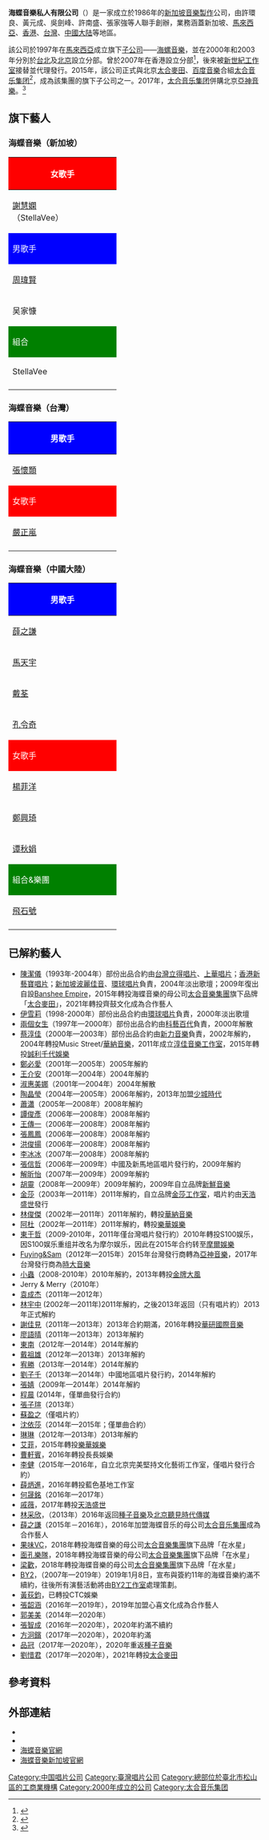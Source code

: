 {{trivia|time=2020-05-10T10:09:47+00:00}}
{{Infobox_Company
| company_name   = 海蝶音樂私人有限公司
| company_name_en= Ocean Butterflies Music Pte Ltd.
| company_logo   = Ocean Butterflies Logo Chinese.png
| company_type   = [[股份有限公司|股份有限公司]]
| company_slogan = 
| local_code_name = TW
| local_code        = 12682711（台灣）
| foundation     = 1986年
| location       =  {{Unbulleted list|{{SGP}} 2 Orchard Link #04-01A SCAPE Mall Singapore 237978}}
| area_served    = [[新加坡|新加坡]]、[[馬來西亞|馬來西亞]]、[[台灣|台灣]]、[[香港|香港]]、[[中國大陸|中國大陸]]
| founder        = 許環良、黃元成、吳劍峰、許南盛、張家強
| key_people     = 吳劍峰 
| profit         = 
| market_value   = 
| num_employees  = 
| parent         = [[太合音乐集团|太合音乐集团]]
| divisions      = 
| industry       = [[音樂製作|音樂製作]]及發行
| products       = [[音樂專輯|音樂專輯]]（[[唱片|唱片]]、[[CD|CD]]）
| revenue        = 
| capital        = [[新台幣|新台幣]]2,000,000元（台灣） 
| homepage       = {{URL|ob.taihe.com}}
}}

'''海蝶音樂私人有限公司'''（{{lang-en|Ocean Butterflies Music Pte Ltd.}}）是一家成立於1986年的[[新加坡|新加坡]][[音樂製作|音樂製作]]公司，由許環良、黃元成、吳劍峰、許南盛、張家強等人聯手創辦，業務涵蓋新加坡、[[馬來西亞|馬來西亞]]、[[香港|香港]]、[[台灣|台灣]]、[[中國大陆|中國大陆]]等地區。

該公司於1997年在[[馬來西亞|馬來西亞]]成立旗下[[子公司|子公司]]——[[海螺音樂|海螺音樂]]，並在2000年和2003年分別於[[台北|台北]]及[[北京|北京]]設立分部。曾於2007年在香港設立分部<ref>{{Cite web |url=https://www.hktdc.com/sourcing/hk_company_directory.htm?companyid=1X051S7H&locale=zh_TW |title=存档副本 |access-date=2018-08-05 |archive-date=2020-04-20 |archive-url=https://web.archive.org/web/20200420213030/https://www.hktdc.com/sourcing/hk_company_directory.htm?companyid=1X051S7H&locale=zh_TW |dead-url=no }}</ref>，後來被[[新世紀工作室|新世紀工作室]]接替並代理發行。2015年，該公司正式與北京[[太合麥田|太合麥田]]、[[百度音樂|百度音樂]]合組[[太合音乐集团|太合音乐集团]]<ref>{{Cite web |url=http://ent.sina.com.cn/y/yneidi/2015-06-18/doc-ifxefurq6925438.shtml |title=太合音乐集团成立 成华人音乐份额最大 |access-date=2017-12-01 |archive-date=2019-03-31 |archive-url=https://web.archive.org/web/20190331192810/http://ent.sina.com.cn/y/yneidi/2015-06-18/doc-ifxefurq6925438.shtml |dead-url=no }}</ref>，成為該集團的旗下子公司之一。2017年，[[太合音乐集团|太合音乐集团]]併購北京[[亞神音樂|亞神音樂]]。<ref>{{Cite web |url=http://tech.sina.com.cn/i/2017-06-21/doc-ifyhfnqa4523088.shtml |title=太合音乐集团收购北京亚神音乐 |access-date=2017-12-01 |archive-date=2020-08-01 |archive-url=https://web.archive.org/web/20200801122923/http://tech.sina.com.cn/i/2017-06-21/doc-ifyhfnqa4523088.shtml |dead-url=no }}</ref>

==旗下藝人==
===海蝶音樂（新加坡）===
{| class="wikitable" cellpadding="1" style="width: 700px"
|-
! style="background:red; color:white" colspan="3" | 女歌手
|-
| width="200"| [[謝慧嫻|謝慧嫻]]<br>（StellaVee）|| width="200"|  || 
|-
! style="background:blue; color:white" colspan="3" | 男歌手
|-
| width="200"| [[周瑋賢|周瑋賢]] || width="200"|  [[林昭宇|林昭宇]] || [[李泓伸|李泓伸]]
|-
| width="200"| 吴家慷 || width="200"| || 
|-
! style="background:green; color:white" colspan="3" | 組合
|-
| StellaVee || ||
|-
|}

===海蝶音樂（台灣）===
{| class="wikitable" cellpadding="1" style="width: 700px"
|-
! style="background:blue; color:white" colspan="3" | 男歌手
|-
| width="200"| [[張懷顥|張懷顥]] || width="200"| [[羅時豐|羅時豐]] || width="200"|
|-
! style="background:red; color:white" colspan="3" | 女歌手
|-
| width="200"| [[嚴正嵐|嚴正嵐]] ||  width="200"|  || width="200"| 
|-
|}

===海蝶音樂（中國大陸）===

{| class="wikitable" cellpadding="1" style="width: 700px"
|-
! style="background:blue; color:white" colspan="3" | 男歌手
|-
| width="200"| [[薛之謙|薛之謙]] || width="200"|[[许嵩|许嵩]]|| width="200" |[[王嘯坤|王嘯坤]]
|-
| width="200"| [[馬天宇|馬天宇]] || width="200"| [[叢日新|叢日新]]||width="200"|[[岳靖川|岳靖川]]
|-
|  width="200"| [[戴荃|戴荃]]||width="200"| [[徐炳超|徐炳超]] || width="200" | [[赵紫骅|赵紫骅]] 
|-
|  width="200"| [[孔令奇|孔令奇]]||width="200"|[[尹毓恪|尹毓恪]]  || width="200" | 苏勋伦
|-
! style="background:red; color:white" colspan="3" | 女歌手
|-
| width="200"|  [[楊菲洋|楊菲洋]]|| width="200" |[[秦宇子|秦宇子]]|| width="200" |[[厲娜|厲娜]] 
|-
| width="200"| [[鄭興琦|鄭興琦]] || width="200"| [[袁小征|袁小征]]|| width="200"| [[黃星僑|黃星僑]] 
|-
| width="200"| [[谭秋娟|谭秋娟]]|| width="200"| [[郑羽淇|郑羽淇]]|| width="200"| 
|-
! style="background:green; color:white" colspan="3" | 組合&樂團
|-
| width="200"| [[飛石號|飛石號]] || width="200"|[[簡迷離|簡迷離]] || width="200"| [[迷你机|MiniG迷你机]]
|-
|}

==已解約藝人==
*[[陳潔儀|陳潔儀]]（1993年-2004年）部份出品合約由[[台灣|台灣]][[立得唱片|立得唱片]]、[[上華唱片|上華唱片]]；[[香港|香港]][[新藝寶唱片|新藝寶唱片]]；[[新加坡|新加坡]][[波麗佳音|波麗佳音]]、[[環球唱片|環球唱片]]負責，2004年淡出歌壇；2009年復出自設[[Banshee_Empire|Banshee Empire]]，2015年轉投海蝶音樂的母公司[[太合音樂集團|太合音樂集團]]旗下品牌「[[太合麥田|太合麥田]]」，2021年轉投齊鼓文化成為合作藝人
*[[伊雪莉|伊雪莉]]（1998-2000年）部份出品合約由[[環球唱片_(台灣)|環球唱片]]負責，2000年淡出歌壇
*[[兩個女生|兩個女生]]（1997年—2000年）部份出品合約由[[科藝百代|科藝百代]]負責，2000年解散
*[[蔡淳佳|蔡淳佳]]（2000年—2003年）部份出品合約由[[新力音樂_(台灣)|新力音樂]]負責，2002年解約，2004年轉投Music Street/[[華納音樂|華納音樂]]，2011年成立[[淳佳音樂工作室|淳佳音樂工作室]]，2015年轉投[[誠利千代娛樂|誠利千代娛樂]]
*[[鄭必愛|鄭必愛]]（2001年—2005年）2005年解約
*[[王介安|王介安]]（2001年—2004年）2004年解約
*[[淑惠美娜|淑惠美娜]]（2001年—2004年）2004年解散
*[[陶晶瑩|陶晶瑩]]（2004年—2005年）2006年解約，2013年加盟[[少城時代|少城時代]]
*[[蕭瀟|蕭瀟]]（2005年—2008年）2008年解約
*[[譚俊彥|譚俊彥]]（2006年—2008年）2008年解約
*[[王傳一|王傳一]]（2006年—2008年）2008年解約
*[[張鳳鳳|張鳳鳳]]（2006年—2008年）2008年解約
*[[洪俊揚|洪俊揚]]（2006年—2008年）2008年解約
*[[李冰冰|李冰冰]]（2007年—2008年）2008年解約
*[[張信哲|張信哲]]（2006年—2009年）中國及新馬地區唱片發行約，2009年解約
*[[解昕怡|解昕怡]]（2007年—2009年）2009年解約
*[[胡靈|胡靈]]（2008年—2009年）2009年解約，2009年自立品牌[[新鮮音樂|新鮮音樂]]
*[[金莎|金莎]]（2003年—2011年）2011年解約，自立品牌[[金莎工作室|金莎工作室]]，唱片約由[[天浩盛世|天浩盛世]]發行
*[[林俊傑|林俊傑]]（2002年—2011年）2011年解約，轉投[[華納音樂_(台灣)|華納音樂]]
*[[阿杜_(新加坡歌手)|阿杜]]（2002年—2011年）2011年解約，轉投[[樂華娛樂|樂華娛樂]]
*[[東于哲|東于哲]]（2009-2010年，2011年僅台灣唱片發行約）2010年轉投S100娱乐，因S100娱乐重组并改名为摩尔娱乐，因此在2015年合约转至[[摩爾娛樂|摩爾娛樂]]
*[[Fuying&Sam|Fuying&Sam]]（2012年—2015年）2015年台灣發行商轉為[[亞神音樂|亞神音樂]]，2017年台灣發行商為[[時大音樂|時大音樂]]
*[[陳煥昌|小蟲]]（2008-2010年）2010年解約，2013年轉投[[金牌大風_(台灣)|金牌大風]]
*Jerry & Merry（2010年）
*[[袁成杰|袁成杰]]（2011年—2012年）
*[[林宇中|林宇中]] (2002年—2011年)2011年解約，之後2013年返回（只有唱片約）2013年正式解約
*[[謝佳見|謝佳見]]（2011年—2013年）2013年合約期滿，2016年轉投[[華研國際音樂|華研國際音樂]]
*[[廖語晴|廖語晴]]（2011年—2013年）2013年解約
*[[東南_(歌手)|東南]]（2012年—2014年）2014年解約
*[[戴祖雄|戴祖雄]]（2012年—2013年）2013年解約
*[[宥勝|宥勝]]（2013年—2014年）2014年解約
*[[劉子千|劉子千]]（2013年—2014年）中國地區唱片發行約，2014年解約
*[[張婧|張婧]]（2009年—2014年）2014年解約
*[[程晨|程晨]] (2014年，僅單曲發行合約)
*[[張子瑄|張子瑄]]（2013年）
*[[蘇盈之|蘇盈之]]（僅唱片約）
*[[沈依莎|沈依莎]]（2014年—2015年；僅單曲合約）
*[[錢琳|琳琳]]（2012年—2013年）2013年解約
*[[艾菲|艾菲]]，2015年轉投[[樂華娛樂|樂華娛樂]]
*[[曹軒賓|曹軒賓]]，2016年轉投長長娛樂
*[[李健_(歌手)|李健]]（2015年—2016年，自立北京完美堅持文化藝術工作室，僅唱片發行合約）
*[[薛炳進|薛炳進]]，2016年轉投藍色基地工作室
*[[何晟銘|何晟銘]]（2016年—2017年）
*[[戚薇|戚薇]]，2017年轉投[[天浩盛世|天浩盛世]]
*[[林采欣|林采欣]]，（2013年）2016年返回[[種子音樂|種子音樂]]及[[北京聽見時代傳媒|北京聽見時代傳媒]]
*[[薛之謙|薛之謙]]（2015年－2016年），2016年加盟海蝶音乐的母公司[[太合音乐集團|太合音乐集團]]成為合作藝人
*[[果味VC|果味VC]]，2018年轉投海蝶音樂的母公司[[太合音樂集團|太合音樂集團]]旗下品牌「在水星」
*[[面孔樂隊|面孔樂隊]]，2018年轉投海蝶音樂的母公司[[太合音樂集團|太合音樂集團]]旗下品牌「在水星」
*[[梁歡|梁歡]]，2018年轉投海蝶音樂的母公司[[太合音樂集團|太合音樂集團]]旗下品牌「在水星」
*[[BY2|BY2]]，（2007年—2019年）2019年1月8日，宣布與簽約11年的海蝶音樂約滿不續約，往後所有演藝活動將由[[BY2工作室|BY2工作室]]處理策劃。
*[[黃荻鈞|黃荻鈞]]，已轉投CTC娛樂
*[[張韶涵|張韶涵]]（2016年—2019年），2019年加盟心喜文化成為合作藝人
*[[郭美美_(歌手)|郭美美]]（2014年—2020年）
*[[張智成|張智成]]（2016年—2020年），2020年約滿不續約
*[[方泂鑌|方泂鑌]]（2017年—2020年），2020年約滿
*[[品冠|品冠]]（2017年—2020年），2020年重返[[種子音樂|種子音樂]]
*[[劉惜君|劉惜君]]（2017年—2020年），2021年轉投[[太合麥田|太合麥田]]

== 參考資料 ==
{{Reflist}}
==外部連結==
*{{facebook|OBMusic|海蝶音樂}}
*{{facebook|halomusic|海螺音樂}}
*[http://ob.taihe.com/ 海蝶音樂官網] {{Wayback|url=http://ob.taihe.com/ |date=20200713152212 }}
*[http://obmusic.com.sg/ 海蝶音樂新加坡官網] {{Wayback|url=http://obmusic.com.sg/ |date=20210316145836 }}

{{海蝶音樂}}
{{中国唱片及影视公司}}
{{台灣唱片公司}}
{{香港唱片公司}}

[[Category:中国唱片公司|Category:中国唱片公司]]
[[Category:臺灣唱片公司|Category:臺灣唱片公司]]
[[Category:總部位於臺北市松山區的工商業機構|Category:總部位於臺北市松山區的工商業機構]]
[[Category:2000年成立的公司|Category:2000年成立的公司]]
[[Category:太合音乐集团|Category:太合音乐集团]]
